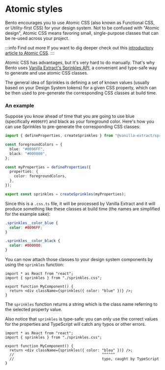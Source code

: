 # Atomic styles

Bento encourages you to use Atomic CSS (also known as Functional CSS, or Utility-first CSS) for your design system.
Not to be confused with "Atomic design", Atomic CSS means favoring small, single-purpose classes that can be re-used across your project.

:::info Find out more
If you want to dig deeper check out this [introductory article to Atomic CSS](https://css-tricks.com/lets-define-exactly-atomic-css/).
:::

Atomic CSS has advantages, but it's very hard to do manually. That's why Bento uses [Vanilla Extract's Sprinkles API](https://vanilla-extract.style/documentation/sprinkles-api/), a convenient and type-safe way to generate and use atomic CSS classes.

The general idea of Sprinkles is defining a set of known values (usually based on your Design System tokens) for a given CSS property, which can be then used to pre-generate the corresponding CSS classes at build time.

### An example

Suppose you know ahead of time that you are going to use blue (specifically `#0096FF`) and black as your foreground color. Here's how you can use Sprinkles to pre-generate the corresponding CSS classes:

```ts title="sprinkles.css.ts"
import { defineProperties, createSprinkles } from "@vanilla-extract/sprinkles";

const foregroundColors = {
  blue: "#0096FF",
  black: "#000000",
};

const myProperties = defineProperties({
  properties: {
    color: foregroundColors,
  },
});

export const sprinkles = createSprinkles(myProperties);
```

Since this is a `.css.ts` file, it will be processed by Vanilla Extract and it will produce something like these classes at build time (the names are simplified for the example sake):

```css
.sprinkles__color_blue {
  color: #0096FF;
}

.sprinkles__color_black {
  color: #000000;
}
```

You can now attach those classes to your design system components by using the `sprinkles` function:

```tsx title="MyComponent.tsx"
import * as React from "react";
import { sprinkles } from "./sprinkles.css";

export function MyComponent() {
  return <div className={sprinkles({ color: "blue" })} />;
}
```

The `sprinkles` function returns a string which is the class name referring to the selected property value.

Also notice that `sprinkles` is type-safe: you can only use the correct values for the properties and TypeScript will catch any typos or other errors.

```tsx title="MyComponent.tsx"
import * as React from "react";
import { sprinkles } from "./sprinkles.css";

export function MyComponent() {
  return <div className={sprinkles({ color: "bleu" })} />;
  //                                        ^^^^^^
  //                                        typo, caught by TypeScript
}
```
